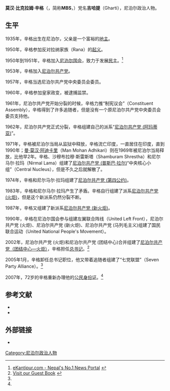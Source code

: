 {{Infobox Officeholder
|图像    = <!-- Use only free-licenced images which meet WP:NFCC -->Replace this image male.svg
|图像大小= 225px
|图像说明= 
|order1        = 
|office1       = [[尼泊尔共产党（团结中心—火炬）|尼泊尔共产党（团结中心—火炬）总书记]]
|term_start1   = 2000年
|term_end1     = 2005年1月
|predecessor1  = 
|successor1    = 
|order2        = 
|office2       = 尼泊尔共产党中央委员会委员
|term_start2   = 1957年
|term_end2     = 1960年
|predecessor2  = 
|successor2    = 
|姓名    = 莫汉·比克拉姆·辛格
|原名    = 
|字      = 
|号      = 
|其他姓名= 
|性别    = 男
|籍贯    = 
|出生日期= {{Birth year and age|1935}}
|出生地点= 今尼泊尔
|逝世日期= 
|逝世地点= 
|居处    = 
|政党    = [[尼泊尔共产党|尼泊尔共产党]]<br>[[尼泊尔共产党_(阿玛蒂亚)|尼泊尔共产党 (阿玛蒂亚)]]<br>[[尼泊尔共产党_(第四公约)|尼泊尔共产党 (第四公约)]]<br>[[尼泊尔共产党_(火炬)|尼泊尔共产党 (火炬)]]<br>[[尼泊尔共产党_(新火炬)|尼泊尔共产党 (新火炬)]]<br>[[尼泊尔共产党_(团结中心_-_火炬)|尼泊尔共产党 (团结中心 - 火炬)]]
|职业    = [[政治家|政治家]] 
|父母    = 
|配偶    = <!--{{marriage|姓名|}} -->
|子女    = 
|亲属    = 
|国籍    =  {{NPL}} 
|宗教信仰= [[社会主义|社会主义]]<br>[[共产主义|共产主义]]
|学历    = 
|母校    = 
|网站    = 
|签名    = 
|脚注    =
}}
'''莫汉·比克拉姆·辛格'''（{{lang-en|'''Mohan Bikram Singh'''}}，简称'''MBS'''，{{bd|1935年||||catIdx=M}}）党名'''吉哈提'''（Gharti），尼泊尔政治人物。

==生平==
1935年，辛格出生在尼泊尔，父亲是一个富裕的[[地主|地主]]。

1950年，辛格参加反对拉纳家族（Rana）的[[起义|起义]]。

1950年到1951年，辛格加入[[尼泊尔国会|尼泊尔国会]]，致力于发展[[民主|民主]]。<ref name="fish">[http://www.kantipuronline.com/kolnews.php?&nid=100030 eKantipur.com - Nepal's No.1 News Portal] {{webarchive|url=https://web.archive.org/web/20071012202952/http://www.kantipuronline.com/kolnews.php |date=2007-10-12 }}</ref>

1953年，辛格加入[[尼泊尔共产党|尼泊尔共产党]]。

1957年，辛格当选尼泊尔共产党中央委员会委员。

1960年，辛格参加皇家政变，被逮捕监禁。

1961年，尼泊尔共产党开始分裂的时候，辛格力推“制宪议会”（Constituent Assembly），辛格得到了许多追随者，但是没有一个原尼泊尔共产党中央委员会委员支持他。

1962年，尼泊尔共产党正式分裂，辛格组建自己的派系“[[尼泊尔共产党_(阿玛蒂亚)|尼泊尔共产党 (阿玛蒂亚)]]”。

1971年，辛格被尼泊尔当局从监狱中释放，辛格流亡印度，一直居住在印度，直到1990年；[[曼·莫汉·阿迪卡里|曼·莫汉·阿迪卡里]]（Man Mohan Adhikari）则在1969年被尼泊尔当局释放，比他早2年。辛格、沙穆布拉穆·斯雷斯塔（Shamburam Shrestha）和尼尔马尔·拉玛（Nirmal Lama）组建了[[尼泊尔共产党_(普斯巴·拉尔)|尼泊尔共产党 (普斯巴·拉尔)]]“中央核心小组”（Central Nucleus），但是不久之后就解散了。

1974年，辛格和尼尔马尔·拉玛组建了[[尼泊尔共产党_(第四公约)|尼泊尔共产党 (第四公约)]]。

1983年，辛格和尼尔马尔·拉玛产生了矛盾。辛格自行组建了派系[[尼泊尔共产党_(火炬)|尼泊尔共产党 (火炬)]]，但是这个新派系仍然分裂不断。

1987年，辛格又组建了新派系[[尼泊尔共产党_(新火炬)|尼泊尔共产党 (新火炬)]]。

1990年，辛格在尼泊尔国会参与组建左翼联合阵线（United Left Front），尼泊尔共产党 (火炬)、尼泊尔共产党 (新火炬)、尼泊尔共产党 (马列毛主义)组建了国民联合运动（United National People's Movement）。

2002年，尼泊尔共产党 (火炬)和尼泊尔共产党 (团结中心)合并组建了[[尼泊尔共产党（团结中心—火炬）|尼泊尔共产党（团结中心—火炬）]]，辛格担任[[书记|总书记]]。<ref>[http://cpiml.in/070426.htm Visit our Guest Book ] {{webarchive|url=https://web.archive.org/web/20120206045149/http://cpiml.in/070426.htm |date=2012-02-06 }}</ref>

2005年1月，辛格卸任总书记职位，他又带着追随者组建了“七党联盟”（Seven Party Alliance）。<ref name="fish"/>

2007年，72岁的辛格重新办理他的[[公民|公民]][[身份证|身份证]]。<ref name="fish"/>

==参考文献==
{{reflist}}

*{{cite journal | language =zh-hans | author =徐扬 | title =《尼泊尔革命及相关思考》| journal =《现代国际关系》 | volume =第12期 | year = 2008年 | pages = | issn =000-6192 }}
*{{cite journal | language =zh-hans | author =徐扬 | title =《尼泊尔共产主义运动的发展及其特点》| journal =《当代世界社会主义问题》 | volume =第3期 | year = 2008年 | pages =第47-56页  | issn =1001-5574 }}

==外部链接==
*{{URL|www.mohanbikramsingh.com}}

{{DEFAULTSORT:Mohan Bikram Singh}}
[[Category:尼泊尔政治人物|Category:尼泊尔政治人物]]